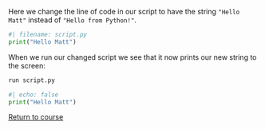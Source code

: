 Here we change the line of code in our script to have the string `"Hello Matt"` instead of `"Hello from Python!"`.


```python
#| filename: script.py
print("Hello Matt")
```

When we run our changed script we see that it now prints our new string to the screen:


```.bash
run script.py
```

```python
#| echo: false
print("Hello Matt")
```

[Return to course](../pages/02-data-types.qmd)
